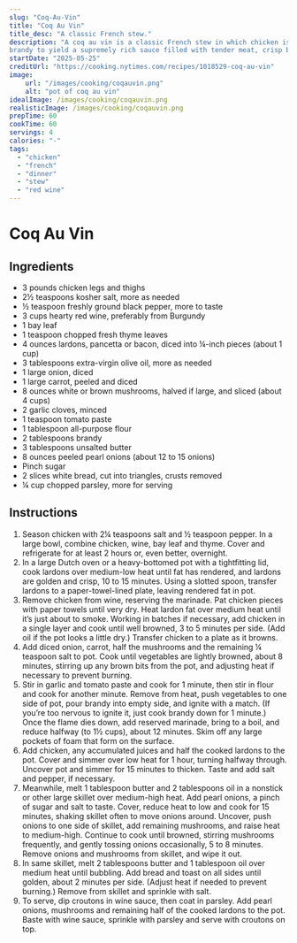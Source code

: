 ```yaml
---
slug: "Coq-Au-Vin"
title: "Coq Au Vin"
title_desc: "A classic French stew."
description: "A coq au vin is a classic French stew in which chicken is braised slowly in red wine and a little
brandy to yield a supremely rich sauce filled with tender meat, crisp bits of bacon, mushrooms and burnished pearl onions. Traditional recipes call for a whole cut-up chicken, but using all dark meat gives you a particularly succulent dish without the risk of overcooked white meat. However, if you would rather substitute a whole cut-up bird, just add the breasts in the last 30 minutes of simmering. If you want to skip the croutons for garnish you can, but they do add a lovely, buttery crunch alongside the soft, simmered meat and vegetables. This recipe is part of The New Essentials of French Cooking, a guide to definitive dishes every modern cook should master."
startDate: "2025-05-25"
creditUrl: "https://cooking.nytimes.com/recipes/1018529-coq-au-vin"
image:
    url: "/images/cooking/coqauvin.png"
    alt: "pot of coq au vin"
idealImage: /images/cooking/coqauvin.png
realisticImage: /images/cooking/coqauvin.png
prepTime: 60
cookTime: 60
servings: 4
calories: "-"
tags:
  - "chicken"
  - "french"
  - "dinner"
  - "stew"
  - "red wine"
---
```


# Coq Au Vin

## Ingredients
- 3 pounds chicken legs and thighs
- 2½ teaspoons kosher salt, more as needed
- ½ teaspoon freshly ground black pepper, more to taste
- 3 cups hearty red wine, preferably from Burgundy
- 1 bay leaf
- 1 teaspoon chopped fresh thyme leaves
- 4 ounces lardons, pancetta or bacon, diced into ¼-inch pieces (about 1 cup)
- 3 tablespoons extra-virgin olive oil, more as needed
- 1 large onion, diced
- 1 large carrot, peeled and diced
- 8 ounces white or brown mushrooms, halved if large, and sliced (about 4 cups)
- 2 garlic cloves, minced
- 1 teaspoon tomato paste
- 1 tablespoon all-purpose flour
- 2 tablespoons brandy
- 3 tablespoons unsalted butter
- 8 ounces peeled pearl onions (about 12 to 15 onions)
- Pinch sugar
- 2 slices white bread, cut into triangles, crusts removed
- ¼ cup chopped parsley, more for serving

## Instructions
1. Season chicken with 2¼ teaspoons salt and ½ teaspoon pepper. In a large bowl, combine chicken, wine, bay leaf and thyme. Cover and refrigerate for at least 2 hours or, even better, overnight.
2. In a large Dutch oven or a heavy-bottomed pot with a tightfitting lid, cook lardons over medium-low heat until fat has rendered, and lardons are golden and crisp, 10 to 15 minutes. Using a slotted spoon, transfer lardons to a paper-towel-lined plate, leaving rendered fat in pot.
3. Remove chicken from wine, reserving the marinade. Pat chicken pieces with paper towels until very dry. Heat lardon fat over medium heat until it’s just about to smoke. Working in batches if necessary, add chicken in a single layer and cook until well browned, 3 to 5 minutes per side. (Add oil if the pot looks a little dry.) Transfer chicken to a plate as it browns.
4. Add diced onion, carrot, half the mushrooms and the remaining ¼ teaspoon salt to pot. Cook until vegetables are lightly browned, about 8 minutes, stirring up any brown bits from the pot, and adjusting heat if necessary to prevent burning.
5. Stir in garlic and tomato paste and cook for 1 minute, then stir in flour and cook for another minute. Remove from heat, push vegetables to one side of pot, pour brandy into empty side, and ignite with a match. (If you’re too nervous to ignite it, just cook brandy down for 1 minute.) Once the flame dies down, add reserved marinade, bring to a boil, and reduce halfway (to 1½ cups), about 12 minutes. Skim off any large pockets of foam that form on the surface.
6. Add chicken, any accumulated juices and half the cooked lardons to the pot. Cover and simmer over low heat for 1 hour, turning halfway through. Uncover pot and simmer for 15 minutes to thicken. Taste and add salt and pepper, if necessary.
7. Meanwhile, melt 1 tablespoon butter and 2 tablespoons oil in a nonstick or other large skillet over medium-high heat. Add pearl onions, a pinch of sugar and salt to taste. Cover, reduce heat to low and cook for 15 minutes, shaking skillet often to move onions around. Uncover, push onions to one side of skillet, add remaining mushrooms, and raise heat to medium-high. Continue to cook until browned, stirring mushrooms frequently, and gently tossing onions occasionally, 5 to 8 minutes. Remove onions and mushrooms from skillet, and wipe it out.
8. In same skillet, melt 2 tablespoons butter and 1 tablespoon oil over medium heat until bubbling. Add bread and toast on all sides until golden, about 2 minutes per side. (Adjust heat if needed to prevent burning.) Remove from skillet and sprinkle with salt.
9. To serve, dip croutons in wine sauce, then coat in parsley. Add pearl onions, mushrooms and remaining half of the cooked lardons to the pot. Baste with wine sauce, sprinkle with parsley and serve with croutons on top.

